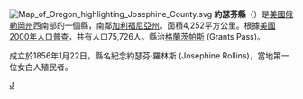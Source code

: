 {{unreferenced|time=2018-07-12T08:19:23+00:00}}
[[File:Map_of_Oregon_highlighting_Josephine_County.svg|right]]
'''約瑟芬縣'''（{{lang-en|Josephine County}}）是[[美國|美國]][[俄勒岡州|俄勒岡州]]西南部的一個縣，南鄰[[加利福尼亞州|加利福尼亞州]]。面積4,252平方公里。根據[[美國2000年人口普查|美國2000年人口普查]]，共有人口75,726人。縣治[[格蘭茨帕斯|格蘭茨帕斯]] (Grants Pass)。

成立於1856年1月22日，縣名紀念約瑟芬·羅林斯 (Josephine Rollins)，當地第一位女白人殖民者。
{{Oregon-stub}}

[[Category:俄勒冈州行政区划|J]]